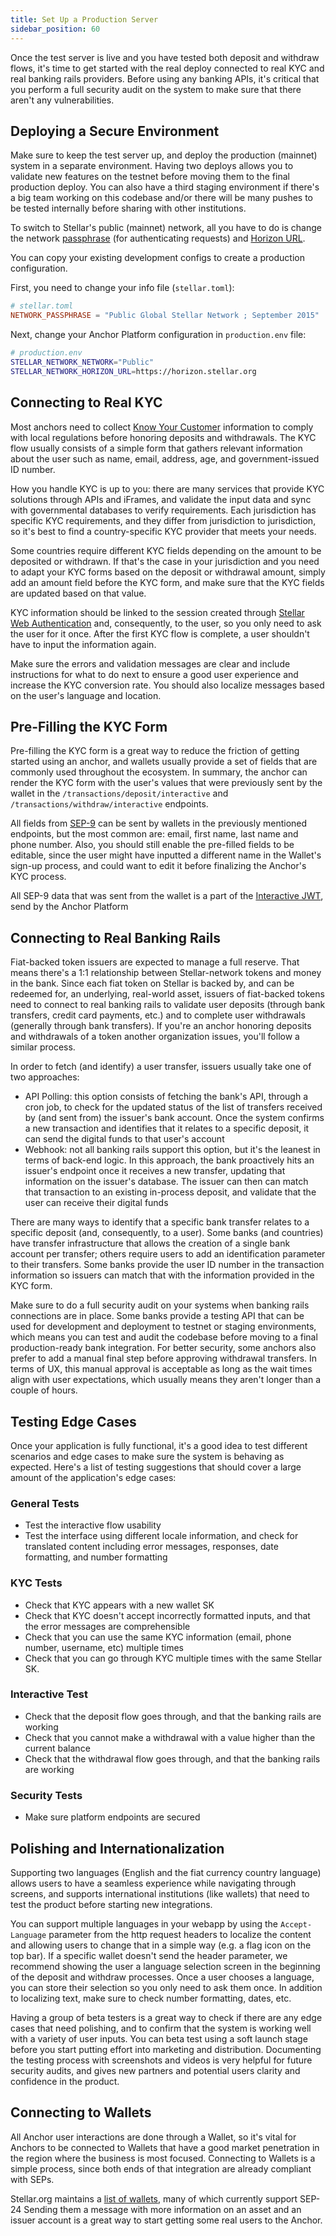```yaml
---
title: Set Up a Production Server
sidebar_position: 60
---
```



Once the test server is live and you have tested both deposit and withdraw flows, it's time to get started with the real deploy connected to real KYC and real banking rails providers. Before using any banking APIs, it's critical that you perform a full security audit on the system to make sure that there aren't any vulnerabilities.

## Deploying a Secure Environment

Make sure to keep the test server up, and deploy the production (mainnet) system in a separate environment. Having two deploys allows you to validate new features on the testnet before moving them to the final production deploy. You can also have a third staging environment if there's a big team working on this codebase and/or there will be many pushes to be tested internally before sharing with other institutions.

To switch to Stellar's public (mainnet) network, all you have to do is change the network [passphrase](/docs/learn/encyclopedia/network-passphrases) (for authenticating requests) and [Horizon URL](https://horizon.stellar.org/).

You can copy your existing development configs to create a production configuration.

First, you need to change your info file (`stellar.toml`):

<CodeExample>

```toml
# stellar.toml
NETWORK_PASSPHRASE = "Public Global Stellar Network ; September 2015"
```

</CodeExample>

Next, change your Anchor Platform configuration in `production.env` file:

<CodeExample>

```bash
# production.env
STELLAR_NETWORK_NETWORK="Public"
STELLAR_NETWORK_HORIZON_URL=https://horizon.stellar.org
```

</CodeExample>

## Connecting to Real KYC

Most anchors need to collect [Know Your Customer](https://en.wikipedia.org/wiki/Know_your_customer) information to comply with local regulations before honoring deposits and withdrawals. The KYC flow usually consists of a simple form that gathers relevant information about the user such as name, email, address, age, and government-issued ID number.

How you handle KYC is up to you: there are many services that provide KYC solutions through APIs and iFrames, and validate the input data and sync with governmental databases to verify requirements. Each jurisdiction has specific KYC requirements, and they differ from jurisdiction to jurisdiction, so it's best to find a country-specific KYC provider that meets your needs.

Some countries require different KYC fields depending on the amount to be deposited or withdrawn. If that's the case in your jurisdiction and you need to adapt your KYC forms based on the deposit or withdrawal amount, simply add an amount field before the KYC form, and make sure that the KYC fields are updated based on that value.

KYC information should be linked to the session created through [Stellar Web Authentication](../sep10/README.mdx) and, consequently, to the user, so you only need to ask the user for it once. After the first KYC flow is complete, a user shouldn't have to input the information again.

Make sure the errors and validation messages are clear and include instructions for what to do next to ensure a good user experience and increase the KYC conversion rate. You should also localize messages based on the user's language and location.

## Pre-Filling the KYC Form

Pre-filling the KYC form is a great way to reduce the friction of getting started using an anchor, and wallets usually provide a set of fields that are commonly used throughout the ecosystem. In summary, the anchor can render the KYC form with the user's values that were previously sent by the wallet in the `/transactions/deposit/interactive` and `/transactions/withdraw/interactive` endpoints.

All fields from [SEP-9](https://github.com/stellar/stellar-protocol/blob/master/ecosystem/sep-0009.md) can be sent by wallets in the previously mentioned endpoints, but the most common are: email, first name, last name and phone number. Also, you should still enable the pre-filled fields to be editable, since the user might have inputted a different name in the Wallet's sign-up process, and could want to edit it before finalizing the Anchor's KYC process.

All SEP-9 data that was sent from the wallet is a part of the [Interactive JWT](./faq.mdx#how-to-use-interactive-jwts), send by the Anchor Platform

## Connecting to Real Banking Rails

Fiat-backed token issuers are expected to manage a full reserve. That means there's a 1:1 relationship between Stellar-network tokens and money in the bank. Since each fiat token on Stellar is backed by, and can be redeemed for, an underlying, real-world asset, issuers of fiat-backed tokens need to connect to real banking rails to validate user deposits (through bank transfers, credit card payments, etc.) and to complete user withdrawals (generally through bank transfers). If you're an anchor honoring deposits and withdrawals of a token another organization issues, you'll follow a similar process.

In order to fetch (and identify) a user transfer, issuers usually take one of two approaches:

- API Polling: this option consists of fetching the bank's API, through a cron job, to check for the updated status of the list of transfers received by (and sent from) the issuer's bank account. Once the system confirms a new transaction and identifies that it relates to a specific deposit, it can send the digital funds to that user's account
- Webhook: not all banking rails support this option, but it's the leanest in terms of back-end logic. In this approach, the bank proactively hits an issuer's endpoint once it receives a new transfer, updating that information on the issuer's database. The issuer can then can match that transaction to an existing in-process deposit, and validate that the user can receive their digital funds

There are many ways to identify that a specific bank transfer relates to a specific deposit (and, consequently, to a user). Some banks (and countries) have transfer infrastructure that allows the creation of a single bank account per transfer; others require users to add an identification parameter to their transfers. Some banks provide the user ID number in the transaction information so issuers can match that with the information provided in the KYC form.

Make sure to do a full security audit on your systems when banking rails connections are in place. Some banks provide a testing API that can be used for development and deployment to testnet or staging environments, which means you can test and audit the codebase before moving to a final production-ready bank integration. For better security, some anchors also prefer to add a manual final step before approving withdrawal transfers. In terms of UX, this manual approval is acceptable as long as the wait times align with user expectations, which usually means they aren't longer than a couple of hours.

## Testing Edge Cases

Once your application is fully functional, it's a good idea to test different scenarios and edge cases to make sure the system is behaving as expected. Here's a list of testing suggestions that should cover a large amount of the application's edge cases:

### General Tests

- Test the interactive flow usability
- Test the interface using different locale information, and check for translated content including error messages, responses, date formatting, and number formatting

### KYC Tests

- Check that KYC appears with a new wallet SK
- Check that KYC doesn't accept incorrectly formatted inputs, and that the error messages are comprehensible
- Check that you can use the same KYC information (email, phone number, username, etc) multiple times
- Check that you can go through KYC multiple times with the same Stellar SK.

### Interactive Test

- Check that the deposit flow goes through, and that the banking rails are working
- Check that you cannot make a withdrawal with a value higher than the current balance
- Check that the withdrawal flow goes through, and that the banking rails are working

### Security Tests

- Make sure platform endpoints are secured

## Polishing and Internationalization

Supporting two languages (English and the fiat currency country language) allows users to have a seamless experience while navigating through screens, and supports international institutions (like wallets) that need to test the product before starting new integrations.

You can support multiple languages in your webapp by using the `Accept-Language` parameter from the http request headers to localize the content and allowing users to change that in a simple way (e.g. a flag icon on the top bar). If a specific wallet doesn't send the header parameter, we recommend showing the user a language selection screen in the beginning of the deposit and withdraw processes. Once a user chooses a language, you can store their selection so you only need to ask them once. In addition to localizing text, make sure to check number formatting, dates, etc.

Having a group of beta testers is a great way to check if there are any edge cases that need polishing, and to confirm that the system is working well with a variety of user inputs. You can beta test using a soft launch stage before you start putting effort into marketing and distribution. Documenting the testing process with screenshots and videos is very helpful for future security audits, and gives new partners and potential users clarity and confidence in the product.

## Connecting to Wallets

All Anchor user interactions are done through a Wallet, so it's vital for Anchors to be connected to Wallets that have a good market penetration in the region where the business is most focused. Connecting to Wallets is a simple process, since both ends of that integration are already compliant with SEPs.

Stellar.org maintains a [list of wallets](https://www.stellar.org/ecosystem/projects), many of which currently support SEP-24 Sending them a message with more information on an asset and an issuer account is a great way to start getting some real users to the Anchor.
